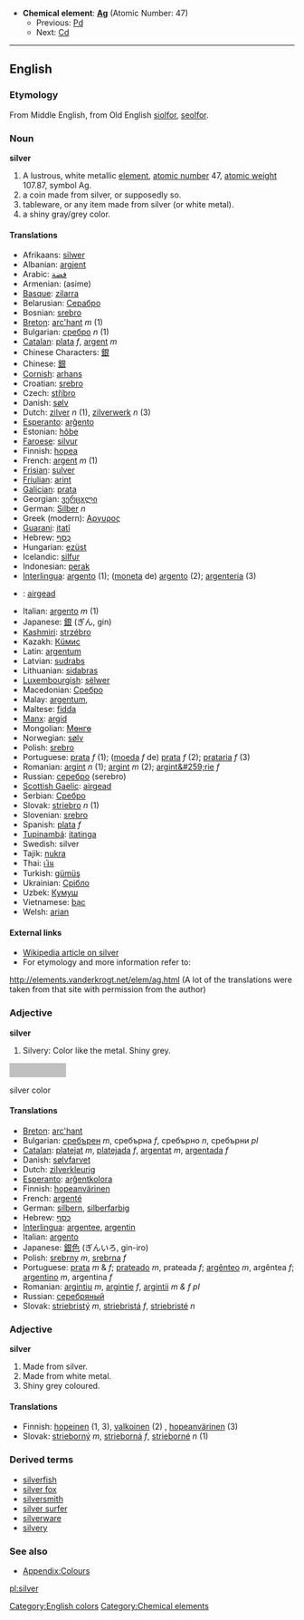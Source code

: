 *'''Chemical element''': '''[[Ag]]''' (Atomic Number: 47)
**Previous: [[Palladium|Pd]]
**Next: [[Cadmium|Cd]]

----

==English==
===Etymology===
From Middle English, from Old English [[siolfor]], [[seolfor]].
===Noun===
'''silver'''

# A lustrous, white metallic [[element]], [[atomic number]] 47, [[atomic weight]] 107.87, symbol Ag.
# a coin made from silver, or supposedly so.
# tableware, or any item made from silver (or white metal).
# a shiny gray/grey color.

==== Translations ====
*Afrikaans: [[silwer]]
*Albanian: [[argjent]]
*Arabic: [[فضة]]
*Armenian: (asime)
*[[Basque]]: [[zilarra]]
*Belarusian: [[Серабро]]
*Bosnian: [[srebro]]
*[[Breton]]: [[arc'hant]] ''m'' (1)
*Bulgarian: [[сребро]] ''n'' (1)
*[[Catalan]]: [[plata]] ''f'', [[argent]] ''m''
*Chinese Characters: [[銀]]
*Chinese: [[銀]]
*[[Cornish]]: [[arhans]]
*Croatian: [[srebro]]
*Czech: [[stříbro]]
*Danish: [[sølv]]
*Dutch: [[zilver]] ''n'' (1), [[zilverwerk]] ''n'' (3)
*[[Esperanto]]: [[arĝento]]
*Estonian: [[hõbe]]
*[[Faroese]]: [[silvur]]
*Finnish: [[hopea]]
*French: [[argent]] ''m'' (1)
*[[Frisian]]: [[sulver]]
*[[Friulian]]: [[arint]]
*[[Galician]]: [[prata]]
*Georgian: [[ვერცxლი]]
*German: [[Silber]] ''n''
*Greek (modern): [[Αργυρος]]
*[[Guarani]]: [[itatĩ]]
*Hebrew: [[כסף|כֶּסֶף]]
*Hungarian: [[ezüst]]
*Icelandic: [[silfur]]
*Indonesian: [[perak]]
*[[Interlingua]]: [[argento]] (1); ([[moneta]] de) [[argento]] (2); [[argenteria]] (3)
*{{ga}}: [[airgead]]
*Italian: [[argento]] ''m'' (1)
*Japanese: [[銀]] (ぎん, gin)
*[[Kashmiri]]: [[strzébro]]
*Kazakh: [[Кüмис]]
*Latin: [[argentum]]
*Latvian: [[sudrabs]]
*Lithuanian: [[sidabras]]
*[[Luxembourgish]]: [[sëlwer]]
*Macedonian: [[Сребро]]
*Malay: [[argentum,]]
*Maltese: [[fidda]]
*[[Manx]]: [[argid]]
*Mongolian: [[Мөнгө]]
*Norwegian: [[sølv]]
*Polish: [[srebro]]
*Portuguese: [[prata]] ''f'' (1); ([[moeda]] ''f'' de) [[prata]] ''f'' (2); [[prataria]] ''f'' (3)
*Romanian: [[argint]] ''n'' (1); [[argint]] ''m'' (2); [[argint&#259;rie]] ''f''
*Russian: [[серебро]] (serebro)
*[[Scottish Gaelic]]: [[airgead]]
*Serbian: [[Сребро]]
*Slovak: [[striebro]] ''n'' (1)
*Slovenian: [[srebro]]
*Spanish: [[plata]] ''f''
*[[Tupinambá]]: [[itatinga]]
*Swedish: silver
*Tajik: [[nukra]]
*Thai: [[เงิน]]
*Turkish: [[gümüş]]
*Ukrainian: [[Срiбло]]
*Uzbek: [[Кумуш]]
*Vietnamese: [[bạc]]
*Welsh: [[arian]]

====External links====
*[[w:en:silver|Wikipedia article on silver]]
*For etymology and more information refer to:
http://elements.vanderkrogt.net/elem/ag.html
(A lot of the translations were taken from that site with permission from the author)

===Adjective===
'''silver'''

# Silvery: Color like the metal. Shiny grey.

<div style="background-color:#C0C0C0; width:100px; height:25px;text-align:center">&nbsp;</div>silver color

====Translations====
* [[Breton]]: [[arc'hant]]
* Bulgarian: [[сребърен]] ''m'', сребърна ''f'', сребърно ''n'', сребърни ''pl''
* [[Catalan]]: [[platejat]] ''m'', [[platejada]] ''f'', [[argentat]] ''m'', [[argentada]] ''f''
* Danish: [[sølvfarvet]]
* Dutch: [[zilverkleurig]]
* [[Esperanto]]: [[arĝentkolora]]
* Finnish: [[hopeanvärinen]]
* French: [[argenté]]
* German: [[silbern]], [[silberfarbig]]
* Hebrew: [[כסף|כֶּסֶף]]
* [[Interlingua]]: [[argentee]], [[argentin]]
* Italian: [[argento]]
* Japanese: [[銀色]] (ぎんいろ, gin-iro)
* Polish: [[srebrny]] ''m'', [[srebrna]] ''f''
* Portuguese: [[prata]] ''m'' & ''f''; [[prateado]] ''m'', prateada ''f''; [[argênteo]] ''m'', argêntea ''f''; [[argentino]] ''m'', argentina ''f''
* Romanian: [[argintiu]] ''m'', [[argintie]] ''f'', [[argintii]] ''m & f pl''
* Russian: [[серебряный]]
* Slovak: [[striebristý]] ''m'', [[striebristá]] ''f'', [[striebristé]] ''n''

===Adjective===
'''silver'''

#Made from silver.
#Made from white metal.
#Shiny grey coloured.

==== Translations ====
*Finnish: [[hopeinen]] (1, 3), [[valkoinen]] (2) <!-- ?? -->, [[hopeanvärinen]] (3)
*Slovak: [[strieborný]] ''m'', [[strieborná]] ''f'', [[strieborné]] ''n'' (1)

===Derived terms===
*[[silverfish]]
*[[silver fox]]
*[[silversmith]]
*[[silver surfer]]
*[[silverware]]
*[[silvery]]

===See also===
*[[Wiktionary_Appendix:Colours|Appendix:Colours]]

[[Category:English colors]]
[[Category:Chemical elements]]
[[pl:silver]]